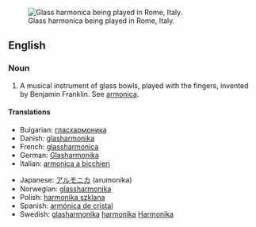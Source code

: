 [[Image:Glass.harmonica.in.rome.arp.jpg|thumb|Glass harmonica being played in Rome, Italy.]]
==English==

===Noun===
{{en-noun|sg=[[glass]] [[harmonica]]}}

#{{musici}} A musical instrument of glass bowls, played with the fingers, invented by Benjamin Franklin. See [[armonica]].

====Translations====
{{trans-top}}
*Bulgarian: [[гласхармоника]] {{f}}
*Danish: [[glasharmonika]]
*French: [[glassharmonica]] {{m}}
*German: [[Glasharmonika]] {{f}}
*Italian: [[armonica a bicchieri]] {{f}}
{{trans-mid}}
*Japanese: [[アルモニカ]] (arumonika)
*Norwegian: [[glassharmonika]]
*Polish: [[harmonika szklana]] {{f}}
*Spanish: [[armónica de cristal]] {{f}}
*Swedish: [[glasharmonika]] [[harmonika]] [[Harmonika]]
{{trans-bottom}}